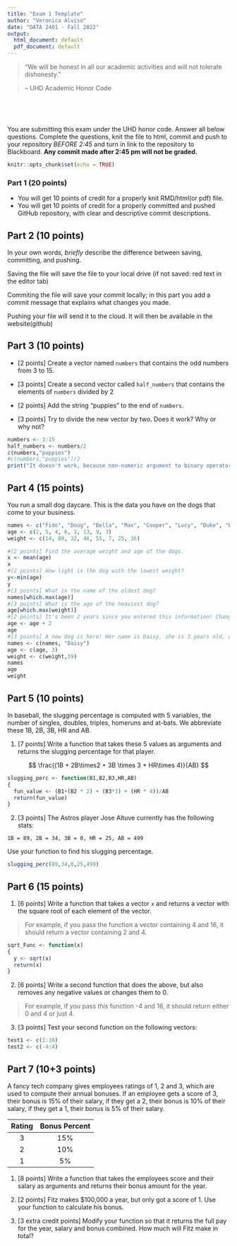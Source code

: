 ```yaml
---
title: "Exam 1 Template"
author: "Veronica Alviso"
date: "DATA 2401 - Fall 2022"
output:
  html_document: default
  pdf_document: default
---
```




> “We will be honest in all our academic activities and will not tolerate dishonesty.” 

> – UHD Academic Honor Code


&nbsp;

&nbsp;

You are submitting this exam under the UHD honor code. Answer all below questions. Complete the questions, knit the file to html, commit and push to your repository *BEFORE 2:45* and turn in link to the repository to Blackboard. __Any commit made after 2:45 pm will not be graded.__ 

\newpage 

```r
knitr::opts_chunk$set(echo = TRUE)
```




### Part 1 (20 points)

* You will get 10 points of credit for a properly knit RMD/html(or pdf) file.
* You will get 10 points of credit for a properly committed and pushed GitHub repository, with clear and descriptive commit descriptions. 

## Part 2 (10 points)

In your own words, *briefly* describe the difference between saving, committing, and pushing.

Saving the file will save the file to your local drive (if not saved: red text in the editor tab)

Commiting the file will save your commit locally; in this part you add a commit message that explains what changes you made. 

Pushing your file will send it to the cloud. It will then be available in the website(github)

## Part 3 (10 points)

* [2 points] Create a vector named `numbers` that contains the odd numbers from 3 to 15. 

* [3 points] Create a second vector called `half_numbers` that contains the elements of `numbers` divided by 2

* [2 points] Add the string "puppies" to the end of `numbers`. 

* [3 points] Try to divide the new vector by two. Does it work? Why or why not? 

```r
numbers <- 3:15
half_numbers <- numbers/2
c(numbers,"puppies")
#c(numbers,"puppies")/2
print("It doesn't work, because non-numeric argument to binary operator")
```

## Part 4 (15 points)

You run a small dog daycare. This is the data you have on the dogs that come to your business.

```r
names <- c("Fido", "Doug", "Bella", "Max", "Cooper", "Lucy", "Duke", "Barkley")
age <- c(2, 5, 4, 6, 1, 13, 9, 3)
weight <- c(14, 89, 32, 46, 55, 7, 25, 36)

#[2 points] Find the average weight and age of the dogs.
x <- mean(age)
x
#[2 points] How light is the dog with the lowest weight?
y<-min(age)
y
#[3 points] What is the name of the oldest dog?
names[which.max(age)]
#[3 points] What is the age of the heaviest dog?
age[which.max(weight)]
#[2 points] It's been 2 years since you entered this information! Change `age` to reflect that. 
age <- age + 2
age
#[3 points] A new dog is here! Her name is Daisy, she is 3 years old, and weighs 39 pounds. Add her to your data. 
names <- c(names, "Daisy")
age <- c(age, 3)
weight <- c(weight,39)
names
age
weight
```

## Part 5 (10 points)

In baseball, the slugging percentage is computed with 5 variables, the number of singles, doubles, triples, homeruns and at-bats. We abbreviate these 1B, 2B, 3B, HR and AB. 

1. [7 points] Write a function that takes these 5 values as arguments and returns the slugging percentage for that player. 

$$  \frac{(1B + 2B\times2 + 3B \times 3 + HR\times 4)}{AB} $$
```r
slugging_perc <- function(B1,B2,B3,HR,AB)
{
  fun_value <- (B1+(B2 * 2) + (B3*3) + (HR * 4))/AB
  return(fun_value)
}

```
2. [3 points] The Astros player Jose Altuve currently has the following stats: 

`1B = 89, 2B = 34, 3B = 0, HR = 25, AB = 499 `

Use your function to find his slugging percentage. 

```r
slugging_perc(89,34,0,25,499)
```


## Part 6 (15 points)

1. [6 points] Write a function that takes a vector `x` and returns a vector with the square root of each element of the vector. 

> For example, if you pass the function a vector containing 4 and 16, it should return a vector containing 2 and 4. 

```r

sqrt_Func <- function(x)
{
  y <- sqrt(x)
  return(x)
}

```


2. [6 points] Write a second function that does the above, but also removes any negative values or changes them to 0.

> For example, if you pass *this* function -4 and 16, it should return either 0 and 4 or just 4.

3. [3 points] Test your second function on the following vectors:

```r
test1 <- c(1:10)
test2 <- c(-4:4)
```


## Part 7 (10+3 points)

A fancy tech company gives employees ratings of 1, 2 and 3, which are used to compute their annual bonuses. If an employee gets a score of 3, their bonus is 15% of their salary, if they get a 2, their bonus is 10% of their salary, if they get a 1, their bonus is 5% of their salary. 

Rating | Bonus Percent
:-----:|:-----:
3|15%
2|10%
1|5%

1. [8 points] Write a function that takes the employees score and their salary as arguments and returns their bonus amount for the year. 

2. [2 points] Fitz makes $100,000 a year, but only got a score of 1. Use your function to calculate his bonus.

3. [3 extra credit points] Modify your function so that it returns the full pay for the year, salary and bonus combined. How much will Fitz make in total?
